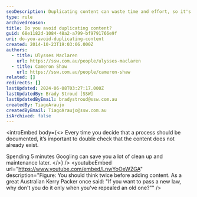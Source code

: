 ```yaml
---
seoDescription: Duplicating content can waste time and effort, so it's crucial to check if similar information already exists before creating new content.
type: rule
archivedreason:
title: Do you avoid duplicating content?
guid: 68e1182d-1084-48a2-a799-bf9791766e9f
uri: do-you-avoid-duplicating-content
created: 2014-10-23T19:03:06.000Z
authors:
  - title: Ulysses Maclaren
    url: https://ssw.com.au/people/ulysses-maclaren
  - title: Cameron Shaw
    url: https://ssw.com.au/people/cameron-shaw
related: []
redirects: []
lastUpdated: 2024-06-08T03:27:17.000Z
lastUpdatedBy: Brady Stroud [SSW]
lastUpdatedByEmail: bradystroud@ssw.com.au
createdBy: TiagoAraujo
createdByEmail: TiagoAraujo@ssw.com.au
isArchived: false
---
```


<introEmbed
  body={<>
Every time you decide that a process should be documented, it’s important to double check that the content does not already exist.

Spending 5 minutes Googling can save you a lot of clean up and maintenance later.
  </>}
/>
<youtubeEmbed url="https://www.youtube.com/embed/LnwYoOeWZGA" description="Figure: You should think twice before adding content. As a great Australian Kerry Packer once said: "If you want to pass a new law, why don't you do it only when you've repealed an old one?"" />
